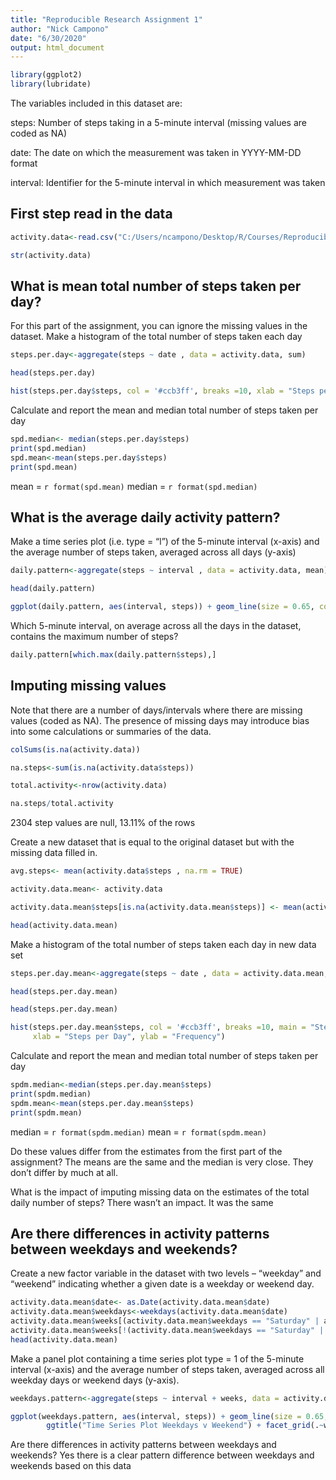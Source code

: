 ---
title: "Reproducible Research Assignment 1"
author: "Nick Campono"
date: "6/30/2020"
output: html_document
---

```{r , echo=TRUE}
library(ggplot2) 
library(lubridate)
```

The variables included in this dataset are:

steps: Number of steps taking in a 5-minute interval (missing values are coded as NA)

date: The date on which the measurement was taken in YYYY-MM-DD format

interval: Identifier for the 5-minute interval in which measurement was taken

## First step read in the data

```{r , echo=TRUE}

activity.data<-read.csv("C:/Users/ncampono/Desktop/R/Courses/Reproducible Research/Peer Assignments/activity.csv")

str(activity.data)


```

## What is mean total number of steps taken per day?
For this part of the assignment, you can ignore the missing values in the dataset.
Make a histogram of the total number of steps taken each day

```{r , echo=TRUE}
steps.per.day<-aggregate(steps ~ date , data = activity.data, sum)

head(steps.per.day)

hist(steps.per.day$steps, col = '#ccb3ff', breaks =10, xlab = "Steps per Day", ylab = "Frequency") 
```
Calculate and report the mean and median total number of steps taken per day

```{r , echo=TRUE}
spd.median<- median(steps.per.day$steps)
print(spd.median)
spd.mean<-mean(steps.per.day$steps)
print(spd.mean)
```
mean = `r format(spd.mean)`
median = `r format(spd.median)`

## What is the average daily activity pattern?
Make a time series plot (i.e. type = "l") of the 5-minute interval (x-axis) 
and the average number of steps taken, averaged across all days (y-axis)

```{r , echo=TRUE}
daily.pattern<-aggregate(steps ~ interval , data = activity.data, mean)

head(daily.pattern)

ggplot(daily.pattern, aes(interval, steps)) + geom_line(size = 0.65, color = '#000066') + theme_bw() + ggtitle("Time Series Plot 5-Minute Intervals")
```

Which 5-minute interval, on average across all the days in the dataset, 
contains the maximum number of steps?

```{r max-interval, echo=TRUE}
daily.pattern[which.max(daily.pattern$steps),]
```
  
## Imputing missing values
Note that there are a number of days/intervals where there are missing values (coded as NA). The presence of missing days may introduce bias into some calculations or summaries of the data.

```{r , echo=TRUE}
colSums(is.na(activity.data))

na.steps<-sum(is.na(activity.data$steps))

total.activity<-nrow(activity.data)

na.steps/total.activity
```
2304 step values are null, 13.11% of the rows

Create a new dataset that is equal to the original dataset but with the missing data filled in.

```{r , echo=TRUE}
avg.steps<- mean(activity.data$steps , na.rm = TRUE)

activity.data.mean<- activity.data

activity.data.mean$steps[is.na(activity.data.mean$steps)] <- mean(activity.data.mean$steps, na.rm = T)

head(activity.data.mean)
```

Make a histogram of the total number of steps taken each day in new data set

```{r , echo=TRUE}
steps.per.day.mean<-aggregate(steps ~ date , data = activity.data.mean, sum)

head(steps.per.day.mean)

head(steps.per.day.mean)

hist(steps.per.day.mean$steps, col = '#ccb3ff', breaks =10, main = "Steps per Day on Impute Value", 
     xlab = "Steps per Day", ylab = "Frequency") 

```
Calculate and report the mean and median total number of steps taken per day

```{r , echo=TRUE}
spdm.median<-median(steps.per.day.mean$steps)
print(spdm.median)
spdm.mean<-mean(steps.per.day.mean$steps)
print(spdm.mean)
```
median = `r format(spdm.median)`
mean =  `r format(spdm.mean)`

Do these values differ from the estimates from the first part of the assignment? 
The means are the same and the median is very close. They don't differ by much at all.

What is the impact of imputing missing data on the estimates of the total daily number of steps?
There wasn't an impact. It was the same

## Are there differences in activity patterns between weekdays and weekends?

Create a new factor variable in the dataset with two levels – “weekday” 
and “weekend” indicating whether a given date is a weekday or weekend day.

```{r , echo=TRUE}
activity.data.mean$date<- as.Date(activity.data.mean$date)
activity.data.mean$weekdays<-weekdays(activity.data.mean$date)
activity.data.mean$weeks[(activity.data.mean$weekdays == "Saturday" | activity.data.mean$weekdays == "Sunday")] <- "weekend"
activity.data.mean$weeks[!(activity.data.mean$weekdays == "Saturday" | activity.data.mean$weekdays == "Sunday")] <- "weekday"
head(activity.data.mean)

```

Make a panel plot containing a time series plot type = 1 of the 5-minute interval (x-axis) 
and the average number of steps taken, averaged across all weekday days or weekend days (y-axis). 

```{r , echo=TRUE}
weekdays.pattern<-aggregate(steps ~ interval + weeks, data = activity.data.mean, mean)

ggplot(weekdays.pattern, aes(interval, steps)) + geom_line(size = 0.65, color = '#000066') + theme_bw() +
        ggtitle("Time Series Plot Weekdays v Weekend") + facet_grid(.~weeks) 
```
Are there differences in activity patterns between weekdays and weekends?
Yes there is a clear pattern difference between weekdays and weekends based on this data
